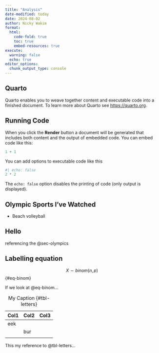 ```yaml
---
title: "Analysis"
date-modified: today
date: 2024-08-02
author: Nicky Wakim
format: 
  html:
    code-fold: true
    toc: true
    embed-resources: true
execute: 
  warning: false
  echo: true
editor_options: 
  chunk_output_type: console
---
```


## Quarto

Quarto enables you to weave together content and executable code into a finished document. To learn more about Quarto see <https://quarto.org>.

## Running Code

When you click the **Render** button a document will be generated that includes both content and the output of embedded code. You can embed code like this:

```r
1 + 1
```

You can add options to executable code like this

```r
#| echo: false
2 * 2
```

The `echo: false` option disables the printing of code (only output is displayed).

## Olympic Sports I've Watched {#sec-olympics}

-   Beach volleyball

## Hello

referencing the @sec-olympics

## Labelling equation

$$
X \sim binom(n,p)
$$ {#eq-binom}

If we look at @eq-binom...

| Col1 | Col2 | Col3 |
|------|------|------|
| eek  |      |      |
|      | bur  |      |
|      |      |      |

: My Caption {#tbl-letters}

This my reference to @tbl-letters...
